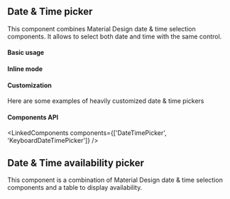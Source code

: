 

<PageMeta component="Date & Time picker" />

## Date & Time picker

This component combines Material Design date & time selection components. It allows to select both date and time with the same control.

<Ad />

#### Basic usage

<Example source={BasicDateTimePicker} />

#### Inline mode

<Example source={InlineDateTimePicker} />

#### Customization

Here are some examples of heavily customized date & time pickers

<Example source={CustomDateTimePicker} />

#### Components API

<LinkedComponents components={['DateTimePicker', 'KeyboardDateTimePicker']} />

## Date & Time availability picker

This component is a combination of Material Design date & time selection components and a table to display availability.

<Example source={DateTimeAvailablityPicker} />
